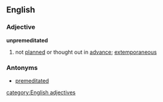 ==English==
===Adjective===
'''unpremeditated'''
# not [[planned]] or thought out in [[advance]]; [[extemporaneous]]
===Antonyms===
*[[premeditated]]
[[category:English adjectives]]